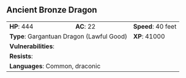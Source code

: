 ## Ancient Bronze Dragon {#monster-ancient-bronze-dragon}

```{=html}
<table class="table table-striped">
    <tbody>
        <tr>                    
            <td><b>HP</b>: 444</td>
            <td><b>AC</b>: 22</td>
            <td><b>Speed</b>: 40 feet</td>
        </tr>
        <tr>
            <td colspan="2"><b>Type</b>: Gargantuan Dragon (Lawful Good)</td>
            <td><b>XP</b>: 41000</td>
        </tr>
        <tr>
            <td colspan="3"><b>Vulnerabilities</b>: </td>
        </tr>
        <tr>
            <td colspan="3"><b>Resists</b>: </td>
        </tr>
        <tr>
            <td colspan="3"><b>Languages</b>: Common, draconic</td>
        </tr>
    </tbody>
</table>
```